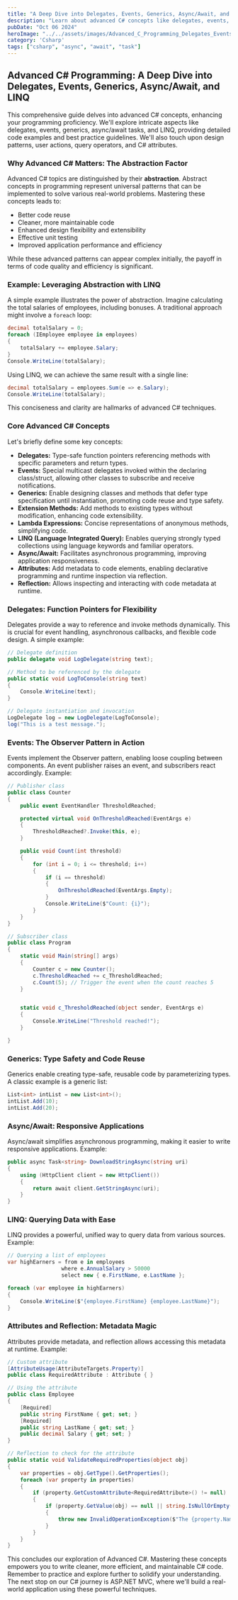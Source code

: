```yaml
---
title: "A Deep Dive into Delegates, Events, Generics, Async/Await, and LINQ"
description: "Learn about advanced C# concepts like delegates, events, generics, async/await tasks, and LINQ."
pubDate: "Oct 06 2024"
heroImage: "../../assets/images/Advanced_C_Programming_Delegates_Events_Generics_Async_Await_and_LINQ.jpg"
category: 'Csharp'
tags: ["csharp", "async", "await", "task"]
---
```


## Advanced C# Programming: A Deep Dive into Delegates, Events, Generics, Async/Await, and LINQ

This comprehensive guide delves into advanced C# concepts, enhancing your programming proficiency. We'll explore intricate aspects like delegates, events, generics, async/await tasks, and LINQ, providing detailed code examples and best practice guidelines.  We'll also touch upon design patterns, user actions, query operators, and C# attributes.

### Why Advanced C# Matters: The Abstraction Factor

Advanced C# topics are distinguished by their **abstraction**.  Abstract concepts in programming represent universal patterns that can be implemented to solve various real-world problems. Mastering these concepts leads to:

* Better code reuse
* Cleaner, more maintainable code
* Enhanced design flexibility and extensibility
* Effective unit testing
* Improved application performance and efficiency

While these advanced patterns can appear complex initially, the payoff in terms of code quality and efficiency is significant.

### Example: Leveraging Abstraction with LINQ

A simple example illustrates the power of abstraction. Imagine calculating the total salaries of employees, including bonuses. A traditional approach might involve a `foreach` loop:

```csharp
decimal totalSalary = 0;
foreach (IEmployee employee in employees)
{
    totalSalary += employee.Salary; 
}
Console.WriteLine(totalSalary);
```

Using LINQ, we can achieve the same result with a single line:

```csharp
decimal totalSalary = employees.Sum(e => e.Salary);
Console.WriteLine(totalSalary);
```

This conciseness and clarity are hallmarks of advanced C# techniques.

### Core Advanced C# Concepts

Let's briefly define some key concepts:

* **Delegates:** Type-safe function pointers referencing methods with specific parameters and return types.
* **Events:** Special multicast delegates invoked within the declaring class/struct, allowing other classes to subscribe and receive notifications.
* **Generics:** Enable designing classes and methods that defer type specification until instantiation, promoting code reuse and type safety.
* **Extension Methods:** Add methods to existing types without modification, enhancing code extensibility.
* **Lambda Expressions:** Concise representations of anonymous methods, simplifying code.
* **LINQ (Language Integrated Query):**  Enables querying strongly typed collections using language keywords and familiar operators.
* **Async/Await:** Facilitates asynchronous programming, improving application responsiveness.
* **Attributes:** Add metadata to code elements, enabling declarative programming and runtime inspection via reflection.
* **Reflection:**  Allows inspecting and interacting with code metadata at runtime.

### Delegates: Function Pointers for Flexibility

Delegates provide a way to reference and invoke methods dynamically. This is crucial for event handling, asynchronous callbacks, and flexible code design.  A simple example:

```csharp
// Delegate definition
public delegate void LogDelegate(string text);

// Method to be referenced by the delegate
public static void LogToConsole(string text)
{
    Console.WriteLine(text);
}

// Delegate instantiation and invocation
LogDelegate log = new LogDelegate(LogToConsole);
log("This is a test message.");
```

### Events: The Observer Pattern in Action

Events implement the Observer pattern, enabling loose coupling between components.  An event publisher raises an event, and subscribers react accordingly. Example:

```csharp
// Publisher class
public class Counter
{
    public event EventHandler ThresholdReached;

    protected virtual void OnThresholdReached(EventArgs e)
    {
        ThresholdReached?.Invoke(this, e);
    }

    public void Count(int threshold)
    {
        for (int i = 0; i <= threshold; i++)
        {
            if (i == threshold)
            {
                OnThresholdReached(EventArgs.Empty);
            }
            Console.WriteLine($"Count: {i}");
        }
    }
}

// Subscriber class
public class Program
{
    static void Main(string[] args)
    {
        Counter c = new Counter();
        c.ThresholdReached += c_ThresholdReached;
        c.Count(5); // Trigger the event when the count reaches 5
    }


    static void c_ThresholdReached(object sender, EventArgs e)
    {
        Console.WriteLine("Threshold reached!");
    }

}
```

### Generics: Type Safety and Code Reuse

Generics enable creating type-safe, reusable code by parameterizing types.  A classic example is a generic list:

```csharp
List<int> intList = new List<int>();
intList.Add(10);
intList.Add(20);
```


### Async/Await: Responsive Applications

Async/await simplifies asynchronous programming, making it easier to write responsive applications.  Example:

```csharp
public async Task<string> DownloadStringAsync(string uri)
{
    using (HttpClient client = new HttpClient())
    {
        return await client.GetStringAsync(uri);
    }
}
```

### LINQ: Querying Data with Ease

LINQ provides a powerful, unified way to query data from various sources.  Example:

```csharp
// Querying a list of employees
var highEarners = from e in employees
                 where e.AnnualSalary > 50000
                 select new { e.FirstName, e.LastName };

foreach (var employee in highEarners)
{
    Console.WriteLine($"{employee.FirstName} {employee.LastName}");
}
```

### Attributes and Reflection: Metadata Magic

Attributes provide metadata, and reflection allows accessing this metadata at runtime.  Example:

```csharp
// Custom attribute
[AttributeUsage(AttributeTargets.Property)]
public class RequiredAttribute : Attribute { }

// Using the attribute
public class Employee
{
    [Required]
    public string FirstName { get; set; }
    [Required]
    public string LastName { get; set; }
    public decimal Salary { get; set; }
}

// Reflection to check for the attribute
public static void ValidateRequiredProperties(object obj)
{
    var properties = obj.GetType().GetProperties();
    foreach (var property in properties)
    {
        if (property.GetCustomAttribute<RequiredAttribute>() != null)
        {
            if (property.GetValue(obj) == null || string.IsNullOrEmpty(property.GetValue(obj).ToString()))
            {
                throw new InvalidOperationException($"The {property.Name} property is required.");
            }
        }
    }
}
```


This concludes our exploration of Advanced C#. Mastering these concepts empowers you to write cleaner, more efficient, and maintainable C# code. Remember to practice and explore further to solidify your understanding.  The next stop on our C# journey is ASP.NET MVC, where we'll build a real-world application using these powerful techniques.

